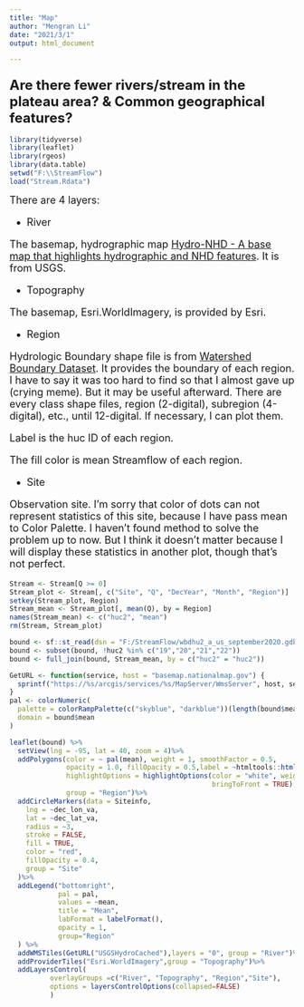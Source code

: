 ```yaml
---
title: "Map"
author: "Mengran Li"
date: "2021/3/1"
output: html_document

---
```


###  <font size="5"> Are there fewer rivers/stream in the plateau area? & Common geographical features?</font>

```r
library(tidyverse)
library(leaflet)
library(rgeos)
library(data.table)
setwd("F:\\StreamFlow")
load("Stream.Rdata")
```
<font size="4">
There are 4 layers:

-  River

The basemap, hydrographic map [Hydro-NHD - A base map that highlights hydrographic and NHD features](https://waterdata.usgs.gov/blog/basemaps/). It is from USGS.

-  Topography

The basemap, Esri.WorldImagery, is provided by Esri.

-  Region

Hydrologic Boundary shape file is from [Watershed Boundary Dataset](https://www.usgs.gov/core-science-systems/ngp/national-hydrography/watershed-boundary-dataset?qt-science_support_page_related_con=4#qt-science_support_page_related_con). It provides the boundary of each region. I have to say it was too hard to find so that I almost gave up (crying meme). But it may be useful afterward. There are every class shape files, region (2-digital), subregion (4-digital), etc., until 12-digital. If necessary, I can plot them.

Label is the huc ID of each region.

The fill color is mean Streamflow of each region.

-  Site

Observation site. I'm sorry that color of dots can not represent statistics of this site, because I have pass mean to Color Palette. I haven't found method to solve the problem up to now. But I think it doesn't matter because I will display these statistics in another plot, though that's not perfect.

</font>

```r
Stream <- Stream[Q >= 0]
Stream_plot <- Stream[, c("Site", "Q", "DecYear", "Month", "Region")]
setkey(Stream_plot, Region)
Stream_mean <- Stream_plot[, mean(Q), by = Region]
names(Stream_mean) <- c("huc2", "mean")
rm(Stream, Stream_plot)
```


```r
bound <- sf::st_read(dsn = "F:/StreamFlow/wbdhu2_a_us_september2020.gdb")
bound <- subset(bound, !huc2 %in% c("19","20","21","22"))
bound <- full_join(bound, Stream_mean, by = c("huc2" = "huc2"))

```

```r
GetURL <- function(service, host = "basemap.nationalmap.gov") {
  sprintf("https://%s/arcgis/services/%s/MapServer/WmsServer", host, service)
}
pal <- colorNumeric(
  palette = colorRampPalette(c("skyblue", "darkblue"))(length(bound$mean)),
  domain = bound$mean
)

leaflet(bound) %>%
  setView(lng = -95, lat = 40, zoom = 4)%>%
  addPolygons(color = ~ pal(mean), weight = 1, smoothFactor = 0.5,
              opacity = 1.0, fillOpacity = 0.5,label = ~htmltools::htmlEscape(paste(huc2, name)),
              highlightOptions = highlightOptions(color = "white", weight = 2,
                                                  bringToFront = TRUE),
              group = "Region")%>%
  addCircleMarkers(data = Siteinfo,
    lng = ~dec_lon_va,
    lat = ~dec_lat_va,
    radius = ~3,
    stroke = FALSE,
    fill = TRUE,
    color = "red",
    fillOpacity = 0.4,
    group = "Site"
  )%>%
  addLegend("bottomright",
            pal = pal,
            values = ~mean,
            title = "Mean",
            labFormat = labelFormat(),
            opacity = 1,
            group="Region"
  ) %>%
  addWMSTiles(GetURL("USGSHydroCached"),layers = "0", group = "River")%>%
  addProviderTiles("Esri.WorldImagery",group = "Topography")%>%
  addLayersControl(
          overlayGroups =c("River", "Topography", "Region","Site"),
          options = layersControlOptions(collapsed=FALSE)
          )
  
```













